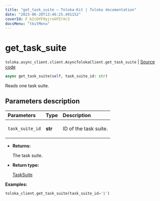 ```yaml
---
title: "get_task_suite — Toloka-Kit | Toloka documentation"
date: "2023-06-20T13:46:25.491152"
coverId: F_bIcOYF9yjrxkPZrXc3
docsMenu: "tkitMenu"
---
```


# get_task_suite

`toloka.async_client.client.AsyncTolokaClient.get_task_suite` | [Source code](https://github.com/Toloka/toloka-kit/blob/v1.2.0/src/async_client/client.py#L0)

```python
async get_task_suite(self, task_suite_id: str)
```

Reads one task suite.

## Parameters description

| Parameters | Type | Description |
| :----------| :----| :-----------|
`task_suite_id`|**str**|<p>ID of the task suite.</p>

* **Returns:**

  The task suite.

* **Return type:**

  [TaskSuite](/docs/toloka-kit/reference/toloka.client.task_suite.TaskSuite)

**Examples:**

```python
toloka_client.get_task_suite(task_suite_id='1')
```